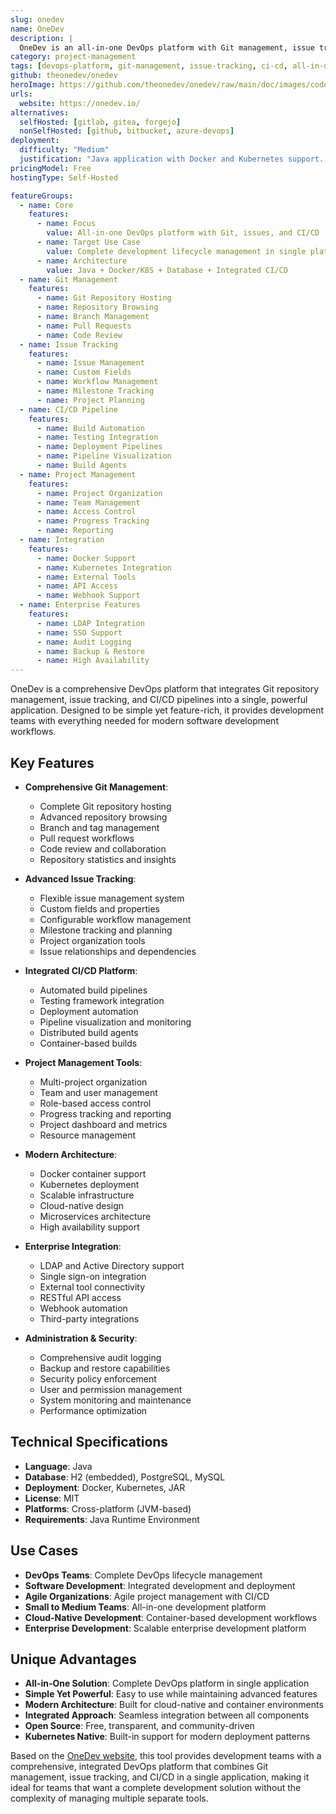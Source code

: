 ```yaml
---
slug: onedev
name: OneDev
description: |
  OneDev is an all-in-one DevOps platform with Git management, issue tracking, and CI/CD. Simple yet powerful, it provides a comprehensive development environment that combines repository hosting, project management, and continuous integration in a single application.
category: project-management
tags: [devops-platform, git-management, issue-tracking, ci-cd, all-in-one]
github: theonedev/onedev
heroImage: https://github.com/theonedev/onedev/raw/main/doc/images/code-navigation.gif
urls:
  website: https://onedev.io/
alternatives:
  selfHosted: [gitlab, gitea, forgejo]
  nonSelfHosted: [github, bitbucket, azure-devops]
deployment:
  difficulty: "Medium"
  justification: "Java application with Docker and Kubernetes support. Comprehensive platform requiring proper setup but well-documented deployment process."
pricingModel: Free
hostingType: Self-Hosted

featureGroups:
  - name: Core
    features:
      - name: Focus
        value: All-in-one DevOps platform with Git, issues, and CI/CD
      - name: Target Use Case
        value: Complete development lifecycle management in single platform
      - name: Architecture
        value: Java + Docker/K8S + Database + Integrated CI/CD
  - name: Git Management
    features:
      - name: Git Repository Hosting
      - name: Repository Browsing
      - name: Branch Management
      - name: Pull Requests
      - name: Code Review
  - name: Issue Tracking
    features:
      - name: Issue Management
      - name: Custom Fields
      - name: Workflow Management
      - name: Milestone Tracking
      - name: Project Planning
  - name: CI/CD Pipeline
    features:
      - name: Build Automation
      - name: Testing Integration
      - name: Deployment Pipelines
      - name: Pipeline Visualization
      - name: Build Agents
  - name: Project Management
    features:
      - name: Project Organization
      - name: Team Management
      - name: Access Control
      - name: Progress Tracking
      - name: Reporting
  - name: Integration
    features:
      - name: Docker Support
      - name: Kubernetes Integration
      - name: External Tools
      - name: API Access
      - name: Webhook Support
  - name: Enterprise Features
    features:
      - name: LDAP Integration
      - name: SSO Support
      - name: Audit Logging
      - name: Backup & Restore
      - name: High Availability
---
```


OneDev is a comprehensive DevOps platform that integrates Git repository management, issue tracking, and CI/CD pipelines into a single, powerful application. Designed to be simple yet feature-rich, it provides development teams with everything needed for modern software development workflows.

## Key Features

- **Comprehensive Git Management**:

  - Complete Git repository hosting
  - Advanced repository browsing
  - Branch and tag management
  - Pull request workflows
  - Code review and collaboration
  - Repository statistics and insights

- **Advanced Issue Tracking**:

  - Flexible issue management system
  - Custom fields and properties
  - Configurable workflow management
  - Milestone tracking and planning
  - Project organization tools
  - Issue relationships and dependencies

- **Integrated CI/CD Platform**:

  - Automated build pipelines
  - Testing framework integration
  - Deployment automation
  - Pipeline visualization and monitoring
  - Distributed build agents
  - Container-based builds

- **Project Management Tools**:

  - Multi-project organization
  - Team and user management
  - Role-based access control
  - Progress tracking and reporting
  - Project dashboard and metrics
  - Resource management

- **Modern Architecture**:

  - Docker container support
  - Kubernetes deployment
  - Scalable infrastructure
  - Cloud-native design
  - Microservices architecture
  - High availability support

- **Enterprise Integration**:

  - LDAP and Active Directory support
  - Single sign-on integration
  - External tool connectivity
  - RESTful API access
  - Webhook automation
  - Third-party integrations

- **Administration & Security**:
  - Comprehensive audit logging
  - Backup and restore capabilities
  - Security policy enforcement
  - User and permission management
  - System monitoring and maintenance
  - Performance optimization

## Technical Specifications

- **Language**: Java
- **Database**: H2 (embedded), PostgreSQL, MySQL
- **Deployment**: Docker, Kubernetes, JAR
- **License**: MIT
- **Platforms**: Cross-platform (JVM-based)
- **Requirements**: Java Runtime Environment

## Use Cases

- **DevOps Teams**: Complete DevOps lifecycle management
- **Software Development**: Integrated development and deployment
- **Agile Organizations**: Agile project management with CI/CD
- **Small to Medium Teams**: All-in-one development platform
- **Cloud-Native Development**: Container-based development workflows
- **Enterprise Development**: Scalable enterprise development platform

## Unique Advantages

- **All-in-One Solution**: Complete DevOps platform in single application
- **Simple Yet Powerful**: Easy to use while maintaining advanced features
- **Modern Architecture**: Built for cloud-native and container environments
- **Integrated Approach**: Seamless integration between all components
- **Open Source**: Free, transparent, and community-driven
- **Kubernetes Native**: Built-in support for modern deployment patterns

Based on the [OneDev website](https://onedev.io/), this tool provides development teams with a comprehensive, integrated DevOps platform that combines Git management, issue tracking, and CI/CD in a single application, making it ideal for teams that want a complete development solution without the complexity of managing multiple separate tools.
